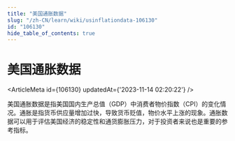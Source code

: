 ```yaml
---
title: "美国通胀数据"
slug: "/zh-CN/learn/wiki/usinflationdata-106130"
id: "106130"
hide_table_of_contents: true
---
```



# 美国通胀数据

<ArticleMeta id={106130} updatedAt={'2023-11-14 02:20:22'} />
<div className='border-solid border-b border-t-0 my-4 border-[var(--ifm-color-gray-300)]' />

美国通胀数据是指美国国内生产总值（GDP）中消费者物价指数（CPI）的变化情况。通胀是指货币供应量增加过快，导致货币贬值，物价水平上涨的现象。通胀数据可以用于评估美国经济的稳定性和通货膨胀压力，对于投资者来说也是重要的参考指标。
